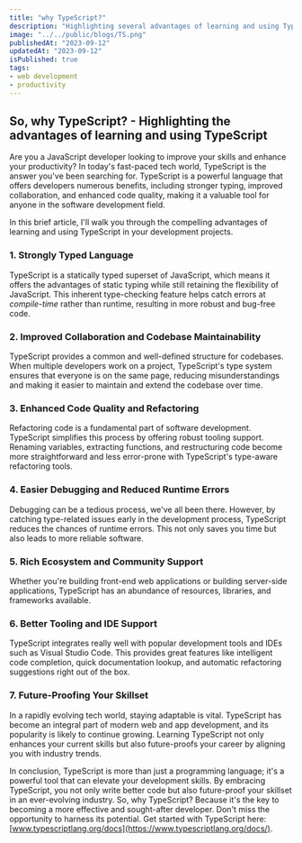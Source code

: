 ```yaml
---
title: "why TypeScript?"
description: "Highlighting several advantages of learning and using TypeScript"
image: "../../public/blogs/TS.png"
publishedAt: "2023-09-12"
updatedAt: "2023-09-12"
isPublished: true
tags:
- web development
- productivity
---
```



## So, why TypeScript? - Highlighting the advantages of learning and using TypeScript

Are you a JavaScript developer looking to improve your skills and enhance your productivity?
In today's fast-paced tech world, TypeScript is the answer you've been searching for. TypeScript
is a powerful language that offers developers numerous benefits, including stronger typing,
improved collaboration, and enhanced code quality, making it a valuable tool for anyone in the
software development field.

In this brief article, I'll walk you through the compelling advantages of learning and using
TypeScript in your development projects.

### 1. Strongly Typed Language
TypeScript is a statically typed superset of JavaScript, which means it offers the advantages of
static typing while still retaining the flexibility of JavaScript. This inherent type-checking
feature helps catch errors at *compile-time* rather than runtime, resulting in more robust and
bug-free code.

### 2. Improved Collaboration and Codebase Maintainability
TypeScript provides a common and well-defined structure for codebases. When multiple developers
work on a project, TypeScript's type system ensures that everyone is on the same page, reducing
misunderstandings and making it easier to maintain and extend the codebase over time.

### 3. Enhanced Code Quality and Refactoring
Refactoring code is a fundamental part of software development. TypeScript simplifies this process
by offering robust tooling support. Renaming variables, extracting functions, and restructuring
code become more straightforward and less error-prone with TypeScript's type-aware refactoring
tools.

### 4. Easier Debugging and Reduced Runtime Errors
Debugging can be a tedious process, we've all been there. However, by catching type-related issues
early in the development process, TypeScript reduces the chances of runtime errors. This not only
saves you time but also leads to more reliable software.

### 5. Rich Ecosystem and Community Support
Whether you're building front-end web applications or building server-side applications, TypeScript
 has an abundance of resources, libraries, and frameworks available.

### 6. Better Tooling and IDE Support
TypeScript integrates really well with popular development tools and IDEs such as Visual Studio
Code. This provides great features like intelligent code completion, quick documentation lookup,
and automatic refactoring suggestions right out of the box.

### 7. Future-Proofing Your Skillset
In a rapidly evolving tech world, staying adaptable is vital. TypeScript has become an integral
part of modern web and app development, and its popularity is likely to continue growing. Learning
TypeScript not only enhances your current skills but also future-proofs your career by aligning you
with industry trends.

 In conclusion, TypeScript is more than just a programming language; it's a powerful tool that can
 elevate your development skills. By embracing TypeScript, you not only write better code but also
 future-proof your skillset in an ever-evolving industry. So, why TypeScript? Because it's the key
 to becoming a more effective and sought-after developer. Don't miss the opportunity to harness its
  potential. Get started with TypeScript here: [www.typescriptlang.org/docs](https://www.typescriptlang.org/docs/).